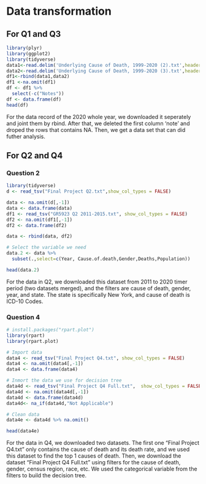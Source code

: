 # Data transformation
## For Q1 and Q3
```r
library(plyr)
library(ggplot2)
library(tidyverse)
data1<-read.delim('Underlying Cause of Death, 1999-2020 (2).txt',header=T)
data2<-read.delim('Underlying Cause of Death, 1999-2020 (3).txt',header=T)
df1<-rbind(data1,data2)
df1 <-na.omit(df1)
df <- df1 %>%
  select(-c("Notes"))
df <- data.frame(df)
head(df)
```
For the data record of the 2020 whole year, we downloaded it seperately and joint them by rbind. After that, we deleted the first column 'note' and droped the rows that contains NA. Then, we get a data set that can did futher analysis.


## For Q2 and Q4

### Question 2
```r

library(tidyverse)
d <- read_tsv("Final Project Q2.txt",show_col_types = FALSE)

data <- na.omit(d[,-1])
data <- data.frame(data)
df1 <- read_tsv("GR5923 Q2 2011-2015.txt", show_col_types = FALSE)
df2 <- na.omit(df1[,-1])
df2 <- data.frame(df2)

data <- rbind(data, df2)

# Select the variable we need
data.2 <- data %>%
  subset(.,select=c(Year, Cause.of.death,Gender,Deaths,Population))

head(data.2)
```

For the data in Q2, we downloaded this dataset from 2011 to 2020 timer period (two datasets merged), and the filters are cause of death, gender, year, and state. The state is specifically New York, and cause of death is ICD-10 Codes.

### Question 4

```r

# install.packages("rpart.plot")
library(rpart)
library(rpart.plot)

# Import data
data4 <- read_tsv("Final Project Q4.txt", show_col_types = FALSE)
data4 <- na.omit(data4[,-1])
data4 <- data.frame(data4)

# Inmort the data we use for decision tree
data4d <- read_tsv("Final Project Q4 Full.txt",  show_col_types = FALSE)
data4d <- na.omit(data4d[,-1])
data4d <- data.frame(data4d)
data4d<- na_if(data4d,"Not Applicable")

# Clean data
data4e <- data4d %>% na.omit()

head(data4e)
```

For the data in Q4, we downloaded two datasets. The first one "Final Project Q4.txt" only contains the cause of death and its death rate, and we used this dataset to find the top 1 causes of death. Then, we download the dataset "Final Project Q4 Full.txt" using filters for the cause of death, gender, census region, race, etc. We used the categorical variable from the filters to build the decision tree.